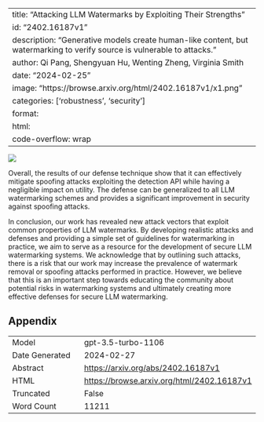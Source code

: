 
---
title: "Attacking LLM Watermarks by Exploiting Their Strengths"
id: "2402.16187v1"
description: "Generative models create human-like content, but watermarking to verify source is vulnerable to attacks."
author: Qi Pang, Shengyuan Hu, Wenting Zheng, Virginia Smith
date: "2024-02-25"
image: "https://browse.arxiv.org/html/2402.16187v1/x1.png"
categories: ['robustness', 'security']
format:
  html:
    code-overflow: wrap
---

![](https://browse.arxiv.org/html/2402.16187v1/x1.png)

Overall, the results of our defense technique show that it can effectively mitigate spoofing attacks exploiting the detection API while having a negligible impact on utility. The defense can be generalized to all LLM watermarking schemes and provides a significant improvement in security against spoofing attacks.

In conclusion, our work has revealed new attack vectors that exploit common properties of LLM watermarks. By developing realistic attacks and defenses and providing a simple set of guidelines for watermarking in practice, we aim to serve as a resource for the development of secure LLM watermarking systems. We acknowledge that by outlining such attacks, there is a risk that our work may increase the prevalence of watermark removal or spoofing attacks performed in practice. However, we believe that this is an important step towards educating the community about potential risks in watermarking systems and ultimately creating more effective defenses for secure LLM watermarking.

## Appendix

|          |          |
|----------|----------|
| Model     | gpt-3.5-turbo-1106       |
| Date Generated     | 2024-02-27       |
| Abstract | [https://arxiv.org/abs/2402.16187v1](https://arxiv.org/abs/2402.16187v1)        |
| HTML     | [https://browse.arxiv.org/html/2402.16187v1](https://browse.arxiv.org/html/2402.16187v1)       |
| Truncated       | False       |
| Word Count       | 11211       |